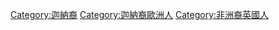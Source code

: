 [[Category:迦納裔|Category:迦納裔]]
[[Category:迦納裔歐洲人|Category:迦納裔歐洲人]]
[[Category:非洲裔英國人|Category:非洲裔英國人]]